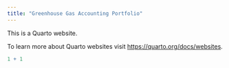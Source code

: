 ```yaml
---
title: "Greenhouse Gas Accounting Portfolio"
---
```


This is a Quarto website.

To learn more about Quarto websites visit <https://quarto.org/docs/websites>.

```r
1 + 1
```
